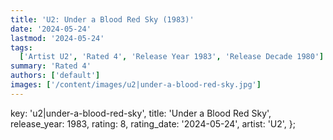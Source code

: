 ```yaml
---
title: 'U2: Under a Blood Red Sky (1983)'
date: '2024-05-24'
lastmod: '2024-05-24'
tags:
  ['Artist U2', 'Rated 4', 'Release Year 1983', 'Release Decade 1980']
summary: 'Rated 4'
authors: ['default']
images: ['/content/images/u2|under-a-blood-red-sky.jpg']
---
```


  key: 'u2|under-a-blood-red-sky',
  title: 'Under a Blood Red Sky',
  release_year: 1983,
  rating: 8,
  rating_date: '2024-05-24',
  artist: 'U2',
};

<MusicRating data={data} />
